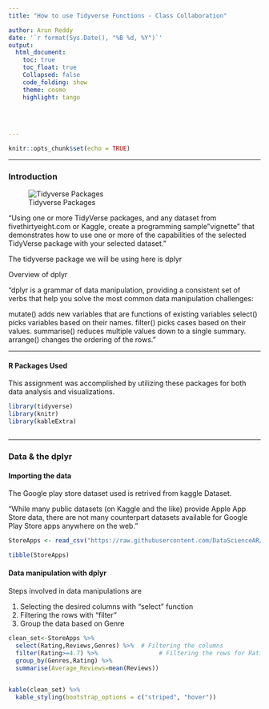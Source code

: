 ---
title: "How to use Tidyverse Functions - Class Collaboration"

author: Arun Reddy
date: '`r format(Sys.Date(), "%B %d, %Y")`'
output:
  html_document:
    toc: true
    toc_float: true
    Collapsed: false
    code_folding: show
    theme: cosmo
    highlight: tango
   
   
    

---





```{r setup, include=FALSE}
knitr::opts_chunk$set(echo = TRUE)
```
***
### Introduction {.tabset .tabset-fade .tabset.-pills}

![Tidyverse Packages](https://raw.githubusercontent.com/DataScienceAR/Cuny-Assignments/master/Data-607/Images/tidyverse%20packages.jpg)

"Using one or more TidyVerse packages, and any dataset from fivethirtyeight.com or Kaggle, create a programming sample "vignette" that demonstrates how to use one or more of the capabilities of the selected TidyVerse package with your selected dataset."

The tidyverse package we will be using here is dplyr

Overview of dplyr

"dplyr is a grammar of data manipulation, providing a consistent set of verbs that help you solve the most common data manipulation challenges:

mutate() adds new variables that are functions of existing variables
select() picks variables based on their names.
filter() picks cases based on their values.
summarise() reduces multiple values down to a single summary.
arrange() changes the ordering of the rows."

***
#### R Packages Used

This assignment was accomplished by utilizing these packages for both data analysis and visualizations.
```{r message=FALSE, warning=FALSE, paged.print=FALSE}


library(tidyverse)
library(knitr)
library(kableExtra)



```


***
### Data & the dplyr {.tabset .tabset-fade .tabset-pills}

#### Importing the data

The Google play store dataset used is retrived from kaggle Dataset.

"While many public datasets (on Kaggle and the like) provide Apple App Store data, there are not many counterpart datasets available for Google Play Store apps anywhere on the web."

```{r, warning=FALSE}
StoreApps <- read_csv("https://raw.githubusercontent.com/DataScienceAR/Cuny-Assignments/master/Data-607/Data-Sets/googleplaystore.csv")
```



```{r}
tibble(StoreApps)
```


#### Data manipulation with dplyr

Steps involved in data manipulations are

1. Selecting the desired columns with "select" function
2. Filtering the rows with "filter"
3. Group the data based on Genre

```{r}

clean_set<-StoreApps %>% 
  select(Rating,Reviews,Genres) %>%  # Filtering the columns
  filter(Rating>=4.7) %>%                 # Filtering the rows for Rating equal or above 4.7
  group_by(Genres,Rating) %>% 
  summarise(Average_Reviews=mean(Reviews))
        

kable(clean_set) %>%
  kable_styling(bootstrap_options = c("striped", "hover"))

```


 






 



















